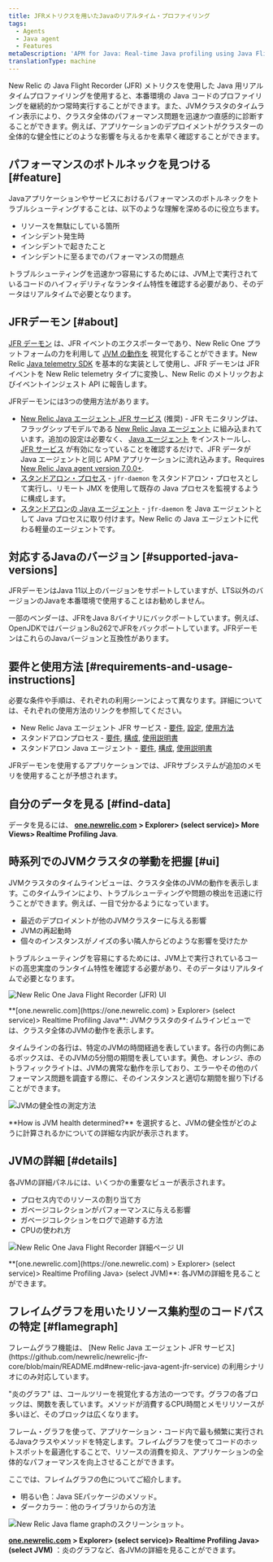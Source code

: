 ```yaml
---
title: JFRメトリクスを用いたJavaのリアルタイム・プロファイリング
tags:
  - Agents
  - Java agent
  - Features
metaDescription: 'APM for Java: Real-time Java profiling using Java Flight Recorder (JFR) metrics.'
translationType: machine
---
```






New Relic の Java Flight Recorder (JFR) メトリクスを使用した Java 用リアルタイムプロファイリングを使用すると、本番環境の Java コードのプロファイリングを継続的かつ常時実行することができます。また、JVMクラスタのタイムライン表示により、クラスタ全体のパフォーマンス問題を迅速かつ直感的に診断することができます。例えば、アプリケーションのデプロイメントがクラスターの全体的な健全性にどのような影響を与えるかを素早く確認することができます。

## パフォーマンスのボトルネックを見つける [#feature]

Javaアプリケーションやサービスにおけるパフォーマンスのボトルネックをトラブルシューティングすることは、以下のような理解を深めるのに役立ちます。

* リソースを無駄にしている箇所
* インシデント発生時
* インシデントで起きたこと
* インシデントに至るまでのパフォーマンスの問題点

トラブルシューティングを迅速かつ容易にするためには、JVM上で実行されているコードのハイフィデリティなランタイム特性を確認する必要があり、そのデータはリアルタイムで必要となります。

## JFRデーモン [#about]

[JFR デーモン](https://github.com/newrelic/newrelic-jfr-core) は、JFR イベントのエクスポーターであり、New Relic One プラットフォームの力を利用して [JVM の動作を](#find-data) 視覚化することができます。New Relic [Java telemetry SDK](https://github.com/newrelic/newrelic-telemetry-sdk-java) を基本的な実装として使用し、JFR デーモンは JFR イベントを New Relic telemetry タイプに変換し、New Relic のメトリックおよびイベントインジェスト API に報告します。

JFRデーモンには3つの使用方法があります。

* [New Relic Java エージェント JFR サービス](https://github.com/newrelic/newrelic-jfr-core/blob/main/README.md#new-relic-java-agent-jfr-service) (推奨) - JFR モニタリングは、フラッグシップモデルである [New Relic Java エージェント](/docs/agents/java-agent/) に組み込まれています。追加の設定は必要なく、 [Java エージェント](/docs/agents/java-agent/installation/install-java-agent/) をインストールし、 [JFR サービス](/docs/agents/java-agent/configuration/java-agent-configuration-config-file/#jfr-real-time-profiling) が有効になっていることを確認するだけで、JFR データが Java エージェントと同じ APM アプリケーションに流れ込みます。Requires [New Relic Java agent version 7.0.0+](/docs/release-notes/agent-release-notes/java-release-notes/java-agent-700/).
* [スタンドアロン・プロセス](https://github.com/newrelic/newrelic-jfr-core/blob/main/README.md#standalone-process) - `jfr-daemon` をスタンドアロン・プロセスとして実行し、リモート JMX を使用して既存の Java プロセスを監視するように構成します。
* [スタンドアロンの Java エージェント](https://github.com/newrelic/newrelic-jfr-core/blob/main/README.md#standalone-java-agent) - `jfr-daemon` を Java エージェントとして Java プロセスに取り付けます。New Relic の Java エージェントに代わる軽量のエージェントです。

## 対応するJavaのバージョン [#supported-java-versions]

JFRデーモンはJava 11以上のバージョンをサポートしていますが、LTS以外のバージョンのJavaを本番環境で使用することはお勧めしません。

一部のベンダーは、JFRをJava 8バイナリにバックポートしています。例えば、OpenJDKではバージョン8u262でJFRをバックポートしています。JFRデーモンはこれらのJavaバージョンと互換性があります。

## 要件と使用方法 [#requirements-and-usage-instructions]

必要な条件や手順は、それぞれの利用シーンによって異なります。詳細については、それぞれの使用方法のリンクを参照してください。

* New Relic Java エージェント JFR サービス - [要件](https://github.com/newrelic/newrelic-jfr-core/blob/main/README.md#requirements-for-new-relic-java-agent-jfr-service), [設定](https://github.com/newrelic/newrelic-jfr-core/blob/main/README.md#configuration-for-new-relic-java-agent-jfr-service), [使用方法](https://github.com/newrelic/newrelic-jfr-core/blob/main/README.md#usage-for-new-relic-java-agent-jfr-service)
* スタンドアロンプロセス - [要件](https://github.com/newrelic/newrelic-jfr-core/blob/main/README.md#requirements-for-standalone-process), [構成](https://github.com/newrelic/newrelic-jfr-core/blob/main/README.md#configuration-for-standalone-usage), [使用説明書](https://github.com/newrelic/newrelic-jfr-core/blob/main/README.md#usage-for-standalone-process)
* スタンドアロン Java エージェント - [要件](https://github.com/newrelic/newrelic-jfr-core/blob/main/README.md#requirements-for-standalone-java-agent), [構成](https://github.com/newrelic/newrelic-jfr-core/blob/main/README.md#configuration-for-standalone-usage), [使用説明書](https://github.com/newrelic/newrelic-jfr-core/blob/main/README.md#usage-for-standalone-java-agent)

<Callout variant="important">
  JFRデーモンを使用するアプリケーションでは、JFRサブシステムが追加のメモリを使用することが予想されます。
</Callout>

## 自分のデータを見る [#find-data]

データを見るには、 **[one.newrelic.com](https://one.newrelic.com) > Explorer> (select service)> More Views> Realtime Profiling Java**.

## 時系列でのJVMクラスタの挙動を把握 [#ui]

JVMクラスタのタイムラインビューは、クラスタ全体のJVMの動作を表示します。このタイムラインにより、トラブルシューティングや問題の検出を迅速に行うことができます。例えば、一目で分かるようになっています。

* 最近のデプロイメントが他のJVMクラスターに与える影響
* JVMの再起動時
* 個々のインスタンスがノイズの多い隣人からどのような影響を受けたか

トラブルシューティングを容易にするためには、JVM上で実行されているコードの高忠実度のランタイム特性を確認する必要があり、そのデータはリアルタイムで必要となります。

<img
  src={newRelicOneJavaFlightRecordUi}
  title="ニューレリック・オン・ジャワ・フライト・レコルト・アイ"
  alt="New Relic One Java Flight Recorder (JFR) UI"
/>

<figcaption>
  **[one.newrelic.com](https://one.newrelic.com) > Explorer> (select service)> Realtime Profiling Java**: JVMクラスタのタイムラインビューでは、クラスタ全体のJVMの動作を表示します。
</figcaption>

タイムラインの各行は、特定のJVMの時間経過を表しています。各行の内側にあるボックスは、そのJVMの5分間の期間を表しています。黄色、オレンジ、赤のトラフィックライトは、JVMの異常な動作を示しており、エラーやその他のパフォーマンス問題を調査する際に、そのインスタンスと適切な期間を掘り下げることができます。

<img
  src={newRelicOneJvmHealth}
  title="JVM-health-info"
  alt="JVMの健全性の測定方法"
/>

<figcaption>
  **How is JVM health determined?** を選択すると、JVMの健全性がどのように計算されるかについての詳細な内訳が表示されます。
</figcaption>

## JVMの詳細 [#details]

各JVMの詳細パネルには、いくつかの重要なビューが表示されます。

* プロセス内でのリソースの割り当て方
* ガベージコレクションがパフォーマンスに与える影響
* ガベージコレクションをログで追跡する方法
* CPUの使われ方

<img
  src={newRelicOneJavaFlightRecorderDetailsUi0}
  title="new-relicone-java-flight-recorder-details-ui.jpg"
  alt="New Relic One Java Flight Recorder 詳細ページ UI"
/>

<figcaption>
  **[one.newrelic.com](https://one.newrelic.com) > Explorer> (select service)> Realtime Profiling Java> (select JVM)**: 各JVMの詳細を見ることができます。
</figcaption>

## フレイムグラフを用いたリソース集約型のコードパスの特定 [#flamegraph]

<Callout variant="important">
  フレームグラフ機能は、 [New Relic Java エージェント JFR サービス](https://github.com/newrelic/newrelic-jfr-core/blob/main/README.md#new-relic-java-agent-jfr-service) の利用シナリオにのみ対応しています。
</Callout>

"炎のグラフ" は、コールツリーを視覚化する方法の一つです。グラフの各ブロックは、関数を表しています。メソッドが消費するCPU時間とメモリリソースが多いほど、そのブロックは広くなります。

フレーム・グラフを使って、アプリケーション・コード内で最も頻繁に実行されるJavaクラスやメソッドを特定します。フレイムグラフを使ってコードのホットスポットを最適化することで、リソースの消費を抑え、アプリケーションの全体的なパフォーマンスを向上させることができます。

ここでは、フレイムグラフの色についてご紹介します。

* 明るい色：Java SEパッケージのメソッド。
* ダークカラー：他のライブラリからの方法

<img
  src={jfrFlamegraphs}
  title="New Relic Java flame graphのスクリーンショット"
  alt="New Relic Java flame graphのスクリーンショット。"
/> <figcaption>**[one.newrelic.com](one.newrelic.com/) > Explorer> (select service)> Realtime Profiling Java> (select JVM)** ：炎のグラフなど、各JVMの詳細を見ることができます。</figcaption>
